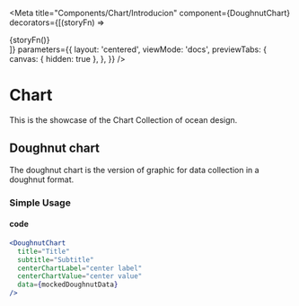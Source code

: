 


<Meta
  title="Components/Chart/Introducion"
  component={DoughnutChart}
  decorators={[(storyFn) => <div>{storyFn()}</div>]}
  parameters={{
    layout: 'centered',
    viewMode: 'docs',
    previewTabs: {
      canvas: { hidden: true },
    },
  }}
/>

# Chart

This is the showcase of the Chart Collection of ocean design.

## Doughnut chart

The doughnut chart is the version of graphic for data collection in a doughnut format.

### Simple Usage

<div
  style={{
    width: '100%',
    display: 'flex',
    margin: '30px 0 40px',
  }}
>
  <div style={{ width: '400px', zIndex: '10' }}>
    <DoughnutChart
      title="Title"
      subtitle="Subtitle"
      centerChartLabel="center label"
      centerChartValue="center value"
      data={mockedDoughnutData}
    />
  </div>
</div>

#### code

```jsx
<DoughnutChart
  title="Title"
  subtitle="Subtitle"
  centerChartLabel="center label"
  centerChartValue="center value"
  data={mockedDoughnutData}
/>
```

